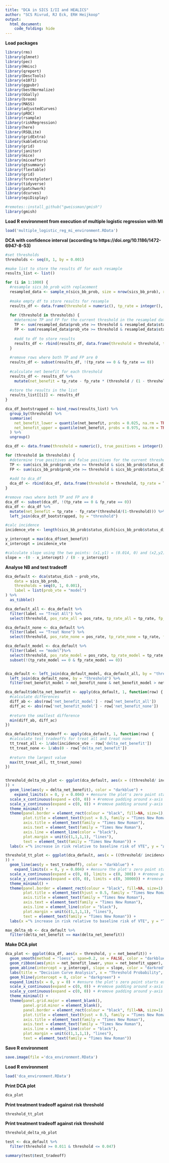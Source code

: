 ```yaml
---
title: "DCA in SICS I/II and HEALICS"
author: "SCS Rivrud, RJ Eck, ERH Heijkoop"
output:
  html_document:
    code_folding: hide
---
```


**Load packages**
```r
library(rms)
library(glmnet)
library(pec)
library(Hmisc)
library(qreport)
library(DescTools)
library(e1071)
library(ggpubr)
library(bestNormalize)
library(GGally)
library(broom)
library(MASS)
library(adjustedCurves)
library(pROC)
library(rsample)
library(riskRegression)
library(here)
library(RSQLite)
library(gridExtra)
library(kableExtra)
library(grid)
library(janitor)
library(mice)
library(miceafter)
library(gtsummary)
library(flextable)
library(grid)
library(forestploter)
library(tidyverse)
library(patchwork)
library(dcurves)
library(epiDisplay)

#remotes::install_github("gweissman/gmish")
library(gmish)

``` 

**Load R environment from execution of multiple logistic regression with MI**
```r
load('multiple_logistic_reg_mi_environment.RData')
```

**DCA with confidence interval (according to https://doi.org/10.1186/1472-6947-8-53)**
```r
#set thresholds
thresholds <- seq(0, 1, by = 0.001)

#make list to store the results df for each resample
results_list <- list()

for (i in 1:1000) {
  #resample sics_bb_prob with replacement
  resampled_data <- sample_n(sics_bb_prob, size = nrow(sics_bb_prob), replace = TRUE)
  
  #make empty df to store results for resample 
  results_df <- data.frame(threshold = numeric(), tp_rate = integer(), fp_rate = integer())
  
  for (threshold in thresholds) {
    #determine TP and FP for the current threshold in the resampled dataset
    TP <- sum(resampled_data$prob_vte >= threshold & resampled_data$status_dich == 1) / nrow(resampled_data)
    FP <- sum(resampled_data$prob_vte >= threshold & resampled_data$status_dich == 0) / nrow(resampled_data)
    
    #add to df to store results
    results_df <- rbind(results_df, data.frame(threshold = threshold, tp_rate = TP, fp_rate = FP))
  }
  
  #remove rows where both TP and FP are 0
  results_df <- subset(results_df, !(tp_rate == 0 & fp_rate == 0)) 
  
  #calculate net benefit for each threshold
  results_df <- results_df %>%
    mutate(net_benefit = tp_rate - fp_rate * (threshold / (1 - threshold)))
  
  #store the results in the list
  results_list[[i]] <- results_df
}

dca_df_bootstrapped <- bind_rows(results_list) %>%
  group_by(threshold) %>%
  summarise(
    net_benefit_lower = quantile(net_benefit, probs = 0.025, na.rm = TRUE),
    net_benefit_upper = quantile(net_benefit, probs = 0.975, na.rm = TRUE)
  ) %>%
  ungroup()

dca_df <- data.frame(threshold = numeric(), true_positives = integer(), false_positives = integer())

for (threshold in thresholds) {
  #determine true positives and false positives for the current threshold
  TP <- sum(sics_bb_prob$prob_vte >= threshold & sics_bb_prob$status_dich == 1)/nrow(sics_bb_prob)
  FP <- sum(sics_bb_prob$prob_vte >= threshold & sics_bb_prob$status_dich == 0)/nrow(sics_bb_prob)
  
  #add to dca_df
  dca_df <- rbind(dca_df, data.frame(threshold = threshold, tp_rate = TP, fp_rate = FP))
}

#remove rows where both TP and FP are 0
dca_df <- subset(dca_df, !(tp_rate == 0 & fp_rate == 0)) 
dca_df <- dca_df %>%
  mutate(net_benefit = tp_rate - fp_rate*(threshold/(1-threshold))) %>%
  left_join(dca_df_bootstrapped, by = "threshold")

#calc incidence
incidence_vte <- length(sics_bb_prob$status_dich[sics_bb_prob$status_dich == "1"]) / nrow(sics_bb_prob)

y_intercept = max(dca_df$net_benefit)
x_intercept = incidence_vte

#calculate slope using the two points: (x1,y1) = (0.014, 0) and (x2,y2) = (0, y_intercept)
slope = -(0 - x_intercept) / (0 - y_intercept)

```

**Analyse NB and test tradeoff**
```r
dca_default <- dca(status_dich ~ prob_vte,
    data = sics_bb_prob,
    thresholds = seq(0, 1, 0.001),
    label = list(prob_vte = "model")
) %>%
  as_tibble()

dca_default_all <- dca_default %>%
  filter(label == "Treat All") %>%
  select(threshold, pos_rate_all = pos_rate, tp_rate_all = tp_rate, fp_rate_all = fp_rate, net_benefit_all = net_benefit)

dca_default_none <- dca_default %>%
  filter(label == "Treat None") %>%
  select(threshold, pos_rate_none = pos_rate, tp_rate_none = tp_rate, fp_rate_none = fp_rate, net_benefit_none = net_benefit)

dca_default_model <- dca_default %>%
  filter(label == "model")%>%
  select(threshold, pos_rate_model = pos_rate, tp_rate_model = tp_rate, fp_rate_model = fp_rate, net_benefit_model = net_benefit) %>%
  subset(!(tp_rate_model == 0 & fp_rate_model == 0))


dca_default <- left_join(dca_default_model, dca_default_all, by = "threshold") %>%
  left_join(dca_default_none, by = "threshold") %>%
  filter(net_benefit_model > net_benefit_none & net_benefit_model > net_benefit_all)

dca_default$delta_net_benefit <- apply(dca_default, 1, function(row) {
  #calculate differences
  diff_ab <- abs(row['net_benefit_model'] - row['net_benefit_all'])
  diff_ac <- abs(row['net_benefit_model'] - row['net_benefit_none'])
  
  #return the smallest difference
  min(diff_ab, diff_ac)
})

dca_default$test_tradeoff <- apply(dca_default, 1, function(row) {
  #calculate test tradeoffs for treat all and treat none
  tt_treat_all <- 1/abs(incidence_vte - row['delta_net_benefit'])
  tt_treat_none <- 1/abs(0 - row['delta_net_benefit'])
  
  #return the largest value
  max(tt_treat_all, tt_treat_none)
})


threshold_delta_nb_plot <- ggplot(dca_default, aes(x = ((threshold/ incidence_vte) - 1) * 100
)) + 
  geom_line(aes(y = delta_net_benefit), color = "darkblue") +
    expand_limits(x = 0, y = 0.004) + #ensure the plot's zero point starts exactly at the bottom left corner (otherwise CIs look weird)
  scale_x_continuous(expand = c(0, 0)) + #remove padding around x-axis
  scale_y_continuous(expand = c(0, 0)) + #remove padding around y-axis
  theme_minimal() + 
  theme(panel.border = element_rect(colour = "black", fill=NA, size=1),
        plot.title = element_text(hjust = 0.5, family = "Times New Roman"), 
        axis.title = element_text(family = "Times New Roman"),
        axis.text = element_text(family = "Times New Roman"),
        axis.line = element_line(color = "black"),
        plot.margin = unit(c(1,1,1,1), "lines"),
        text = element_text(family = "Times New Roman")) +
  labs(x ="% increase in risk relative to baseline risk of VTE", y = "ΔNB")

threshold_tt_plot <- ggplot(dca_default, aes(x = ((threshold/ incidence_vte) - 1) * 100
)) + 
  geom_line(aes(y = test_tradeoff), color = "darkblue") +
    expand_limits(x = 0, y = 0.004) + #ensure the plot's zero point starts exactly at the bottom left corner (otherwise CIs look weird)
  scale_x_continuous(expand = c(0, 0), limits = c(0, 300)) + #remove padding around x-axis
  scale_y_continuous(expand = c(0, 0), limits = c(0, 30000)) + #remove padding around y-axis
  theme_minimal() + 
  theme(panel.border = element_rect(colour = "black", fill=NA, size=1),
        plot.title = element_text(hjust = 0.5, family = "Times New Roman"), 
        axis.title = element_text(family = "Times New Roman"),
        axis.text = element_text(family = "Times New Roman"),
        axis.line = element_line(color = "black"),
        plot.margin = unit(c(1,1,1,1), "lines"),
        text = element_text(family = "Times New Roman")) +
  labs(x ="% increase in risk relative to baseline risk of VTE", y = "Test tradeoff")

max_delta_nb <- dca_default %>%
  filter(delta_net_benefit == max(delta_net_benefit))

```

**Make DCA plot**
```r
dca_plot <- ggplot(dca_df, aes(x = threshold, y = net_benefit)) + 
  geom_smooth(method = "loess", span=0.2, se = FALSE, color = "darkblue", size = 0.5) + 
  geom_ribbon(aes(ymin = net_benefit_lower, ymax = net_benefit_upper), alpha = 0.2, fill = "darkblue") + 
  geom_abline(intercept = y_intercept, slope = slope, color = "darkred", size = 0.5) + 
  labs(title = "Decision Curve Analysis", x = "Threshold Probability", y = "Net Benefit") +
  geom_hline(yintercept = 0, color = "darkgreen") +
  expand_limits(x = 0, y = 0) + #ensure the plot's zero point starts exactly at the bottom left corner (otherwise CIs look weird)
  scale_x_continuous(expand = c(0, 0)) + #remove padding around x-axis
  scale_y_continuous(expand = c(0, 0)) + #remove padding around y-axis
  theme_minimal() + 
  theme(panel.grid.major = element_blank(), 
        panel.grid.minor = element_blank(), 
        panel.border = element_rect(colour = "black", fill=NA, size=1),
        plot.title = element_text(hjust = 0.5, family = "Times New Roman"), 
        axis.title = element_text(family = "Times New Roman"),
        axis.text = element_text(family = "Times New Roman"),
        axis.line = element_line(color = "black"),
        plot.margin = unit(c(1,1,1,1), "lines"),
        text = element_text(family = "Times New Roman")) 
```

**Save R environment**
```r
save.image(file ='dca_environment.RData')
```

**Load R environment**
```r
load('dca_environment.RData')
```



**Print DCA plot**
```r
dca_plot
```

**Print treatment tradeoff against risk threshold**
```r
threshold_tt_plot
```

**Print treatment tradeoff against risk threshold**
```r
threshold_delta_nb_plot
```


```r
test <- dca_default %>%
  filter(threshold >= 0.011 & threshold <= 0.047)

summary(test$test_tradeoff)
```

